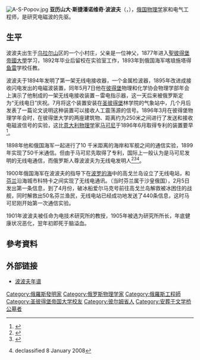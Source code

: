 {{Distinguish|亞歷山大·波波夫 (泳手)}}
{{Infobox scientist
| name = 亞歷山大·斯捷潘诺维奇·波波夫
| image =Alexander_Stepanovich_Popov.jpg
| birth_date = {{birth date|df=yes|1859|03|16}}
| birth_place = [[俄羅斯帝國|俄羅斯帝國]][[彼爾姆省|彼爾姆省]][[克拉斯諾圖林斯克|克拉斯諾圖林斯克]]
| death_date = {{death date and age|df=yes|1906|01|13|1859|03|16}}
| death_place = [[俄羅斯帝國|俄羅斯帝國]][[聖彼得堡|聖彼得堡]]
| known_for  = [[無線電|無線電]]
| prizes = [[聖安娜勳章|聖安娜勳章]]<br>[[聖斯坦尼斯勞斯勳章|聖斯坦尼斯勞斯勳章]]
| religion = 
| signature = Alexander Popov signature.svg
}}
[[File:A-S-Popov.jpg|right]]
'''亚历山大·斯捷潘诺维奇·波波夫'''（{{Lang-ru|Александр Степанович Попов}}，{{bd|1859年|3月16日|1906年|1月13日|catIdx=Попов}}），[[俄国|俄国]][[物理学|物理学]]家和电气工程师，是研究电磁波的先驱。

==生平==
波波夫出生于[[乌拉尔山|乌拉尔山]]区的一个小村庄，父亲是一位神父，1877年进入[[聖彼得堡國立大學|聖彼得堡帝國大學]]学习，1892年毕业后留校在实验室工作，1893年到俄国海军喀琅施塔得[[鱼雷|鱼雷]]学校任教。

波波夫于1894年发明了第一架无线电接收器，一个金属检波器，1895年改进成接收闪电发出的电磁波装置，同年5月7日他在[[彼得堡|彼得堡]]物理和化学协会物理学部年会上演示了他制成的一架无线电接收装置－雷电指示器，这一天后来被俄罗斯定为“无线电日”庆祝。7月将这个装置安装在[[圣彼得堡|圣彼得堡]]林学院的气象站中，几个月后发表了一篇论文说明这种装置可以接收人工震荡源的信号。1896年3月在彼得堡物理学年会时，在彼得堡大学的两座建筑物、距离约为250米之间进行了发送和接收电磁波信号的实验，这比[[意大利|意大利]][[物理学|物理学]]家[[马可尼|马可尼]]于1896年6月取得专利的装置要早<ref>{{Cite web |url=https://www.bbc.com/russian/international/2016/03/160324_radio_popov_marconi |title=存档副本 |accessdate=2018-07-21 |archive-date=2018-07-01 |archive-url=https://web.archive.org/web/20180701091333/https://www.bbc.com/russian/international/2016/03/160324_radio_popov_marconi |dead-url=no }}</ref>。

1898年他和俄国海军一起进行了10 千米距离的海岸和军舰之间的通信实验，1899年实现了50千米通信。但由于马可尼先取得了专利，国际上一般认为是马可尼发明的无线电通信，而俄罗斯人尊波波夫为无线电发明人<ref name="Britannica">{{cite web
 | last = Smith-Rose
 | first = Reginald Leslie
 | title = Alexandr Popov
 | work = Encyclopædia Britannica Online
 | publisher = Encyclopædia Britannica, Inc.
 | date = 2013
 | url = http://www.britannica.com/EBchecked/topic/470141/Aleksandr-Popov
 | format = 
 | doi = 
 | accessdate = 6 November 2013
 | archive-date = 2015-05-18
 | archive-url = https://web.archive.org/web/20150518153229/http://www.britannica.com/EBchecked/topic/470141/Aleksandr-Popov
 | dead-url = no
 }}</ref><ref name="IEEE">{{cite web | url=http://www.todaysengineer.org/2005/Dec/history.asp | title=Aleksandr Popov's Contributions to Wireless Communication | publisher=Institute of Electrical and Electronic Engineers | work=IEEE Engineering Hall of Fame | date=2007 | accessdate=6 November 2013 | last=McKenna | first=Joe | archiveurl=https://web.archive.org/web/20131110100851/http://www.todaysengineer.org/2005/Dec/history.asp | archivedate=2013-11-10 | deadurl=yes }}</ref><ref name="NSA">{{cite journal 
 |last=(author name redacted) 
 |title=Did Alexandr Popov invent radio? 
 |journal=NSA Technical Journal 
 |volume=5 
 |issue=1 
 |pages=35–41 
 |publisher=National Security Agency 
 |location=US 
 |date=January 1960 
 |url=http://www.nsa.gov/public_info/_files/tech_journals/aleksandr_popov.pdf 
 |issn= 
 |doi= 
 |id= 
 |accessdate=6 November 2013 
 |deadurl=yes 
 |archiveurl=https://web.archive.org/web/20131110180037/http://www.nsa.gov/public_info/_files/tech_journals/aleksandr_popov.pdf 
 |archivedate=2013-11-10 
 }} declassified 8 January 2008</ref>。

1900年俄国海军在波波夫的指导下在[[波罗的海|波罗的海]]中的高戈兰岛设立了无线电站，和[[芬兰|芬兰]]沿海城市科特卡之间实现了无线电通讯。（当时芬兰属于沙皇俄国），2月5日发出第一条信息，到了4月份，破冰船爱尔马克号前往高戈兰岛解救被冰困住的战舰，同时解救出50名芬兰渔民，无线电站已经成功地发送了440条信息，这时马可尼刚开始第一次通信实验。

1901年波波夫被任命为电技术研究所的教授，1905年被选为研究所所长，年底健康状况恶化，翌年初即死于脑溢血。

==參考資料 ==
{{Reflist|30em}}

== 外部链接 ==
* [https://web.archive.org/web/20080531001727/http://www.acmi.net.au/aic/POPOV_BIO.html 波波夫年谱]

{{Authority control}}
{{DEFAULTSORT:Попов, Александр Степанович}}
[[Category:俄羅斯發明家|Category:俄羅斯發明家]]
[[Category:俄罗斯物理学家|Category:俄罗斯物理学家]]
[[Category:俄羅斯工程師|Category:俄羅斯工程師]]
[[Category:圣彼得堡帝国大学校友|Category:圣彼得堡帝国大学校友]]
[[Category:彼尔姆省人|Category:彼尔姆省人]]
[[Category:安葬于文学桥公墓者|Category:安葬于文学桥公墓者]]